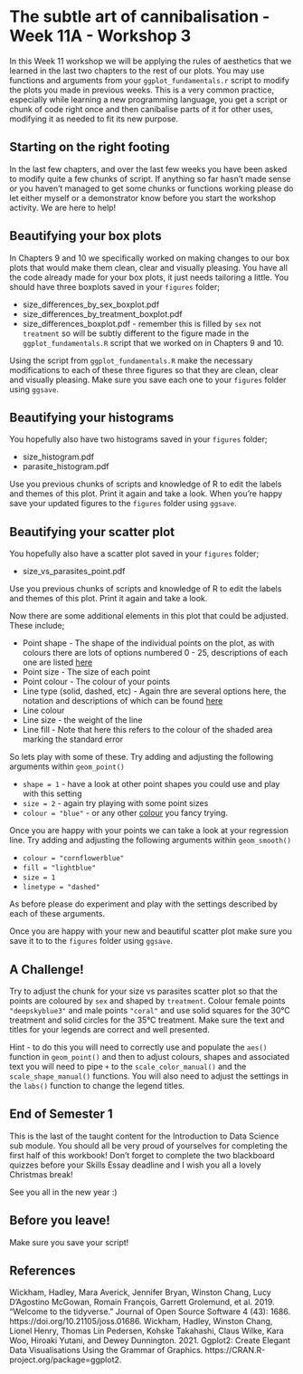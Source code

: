 # The subtle art of cannibalisation - Week 11A - Workshop 3

In this Week 11 workshop we will be applying the rules of aesthetics that we learned in the last two chapters to the rest of our plots. You may use functions and arguments from your `ggplot_fundamentals.r` script to modify the plots you made in previous weeks. This is a very common practice, especially while learning a new programming language, you get a script or chunk of code right once and then canibalise parts of it for other uses, modifying it as needed to fit its new purpose. 

## Starting on the right footing 

In the last few chapters, and over the last few weeks you have been asked to modify quite a few chunks of script. If anything so far hasn't made sense or you haven't managed to get some chunks or functions working please do let either myself or a demonstrator know before you start the workshop activity. We are here to help!

## Beautifying your box plots

In Chapters 9 and 10 we specifically worked on making changes to our box plots that would make them clean, clear and visually pleasing. You have all the code already made for your box plots, it just needs tailoring a little. You should have three boxplots saved in your `figures` folder;

* size_differences_by_sex_boxplot.pdf
* size_differences_by_treatment_boxplot.pdf
* size_differences_boxplot.pdf - remember this is filled by `sex` not `treatment` so will be subtly different to the figure made in the `ggplot_fundamentals.R` script that we worked on in Chapters 9 and 10.

Using the script from `ggplot_fundamentals.R` make the necessary modifications to each of these three figures so that they are clean, clear and visually pleasing. Make sure you save each one to your `figures` folder using `ggsave`.

## Beautifying your histograms 

You hopefully also have two histograms saved in your `figures` folder; 

* size_histogram.pdf
* parasite_histogram.pdf

Use you previous chunks of scripts and knowledge of R to edit the labels and themes of this plot. Print it again and take a look. When you're happy save your updated figures to the `figures` folder using `ggsave`. 

## Beautifying your scatter plot

You hopefully also have a scatter plot saved in your `figures` folder;

* size_vs_parasites_point.pdf

Use you previous chunks of scripts and knowledge of R to edit the labels and themes of this plot. Print it again and take a look. 

Now there are some additional elements in this plot that could be adjusted. These include;

* Point shape - The shape of the individual points on the plot, as with colours there are lots of options numbered 0 - 25, descriptions of each one are listed  [here](https://www.datanovia.com/en/blog/ggplot-point-shapes-best-tips/)
* Point size - The size of each point
* Point colour - The colour of your points
* Line type (solid, dashed, etc) - Again thre are several options here, the notation and descriptions of which can be found [here](http://www.sthda.com/english/wiki/ggplot2-line-types-how-to-change-line-types-of-a-graph-in-r-software)
* Line colour 
* Line size - the weight of the line
* Line fill - Note that here this refers to the colour of the shaded area marking the standard error

So lets play with some of these. Try adding and adjusting the following arguments within `geom_point()`

* `shape = 1` - have a look at other point shapes you could use and play with this setting
* `size = 2` - again try playing with some point sizes
* `colour = "blue"` - or any other [colour](https://www.datanovia.com/en/blog/awesome-list-of-657-r-color-names/) you fancy trying.

Once you are happy with your points we can take a look at your regression line. Try adding and adjusting the following arguments within `geom_smooth()`

* `colour = "cornflowerblue"`
* `fill = "lightblue"` 
* `size = 1`
* `linetype = "dashed"`

As before please do experiment and play with the settings described by each of these arguments.

Once you are happy with your new and beautiful scatter plot make sure you save it to to the `figures` folder using `ggsave`.

## A Challenge!

Try to adjust the chunk for your size vs parasites scatter plot so that the points are coloured by `sex` and shaped by `treatment`. Colour female points `"deepskyblue3"` and male points `"coral"` and use solid squares for the 30°C treatment and solid circles for the 35°C treatment. Make sure the text and titles for your legends are correct and well presented. 

Hint - to do this you will need to correctly use and populate the `aes()` function in `geom_point()` and then to adjust colours, shapes and associated text you will need to pipe `+` to the `scale_color_manual()` and the `scale_shape_manual()` functions. You will also need to adjust the settings in the `labs()` function to change the legend titles. 

## End of Semester 1

This is the last of the taught content for the Introduction to Data Science sub module. You should all be very proud of yourselves for completing the first half of this workbook! Don't forget to complete the two blackboard quizzes before your Skills Essay deadline and I wish you all a lovely Christmas break!

See you all in the new year :)

## Before you leave!

Make sure you save your script!

## References

Wickham, Hadley, Mara Averick, Jennifer Bryan, Winston Chang, Lucy D’Agostino McGowan, Romain François, Garrett Grolemund, et al. 2019. “Welcome to the tidyverse.” Journal of Open Source Software 4 (43): 1686. https://doi.org/10.21105/joss.01686.
Wickham, Hadley, Winston Chang, Lionel Henry, Thomas Lin Pedersen, Kohske Takahashi, Claus Wilke, Kara Woo, Hiroaki Yutani, and Dewey Dunnington. 2021. Ggplot2: Create Elegant Data Visualisations Using the Grammar of Graphics. https://CRAN.R-project.org/package=ggplot2.





